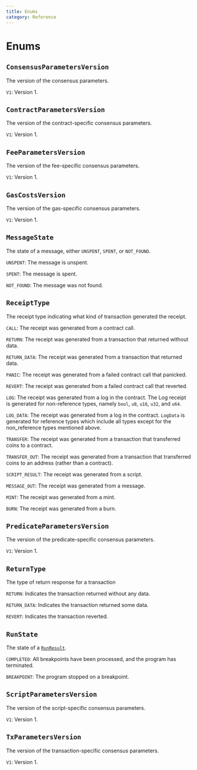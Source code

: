 ```yaml
---
title: Enums
category: Reference
---
```


# Enums

## `ConsensusParametersVersion`

The version of the consensus parameters.

`V1`:
Version 1.

## `ContractParametersVersion`

The version of the contract-specific consensus parameters.

`V1`:
Version 1.

## `FeeParametersVersion`

The version of the fee-specific consensus parameters.

`V1`:
Version 1.

## `GasCostsVersion`

The version of the gas-specific consensus parameters.

`V1`:
Version 1.

## `MessageState`

The state of a message, either `UNSPENT`, `SPENT`, or `NOT_FOUND`.

`UNSPENT`:
The message is unspent.

`SPENT`:
The message is spent.

`NOT_FOUND`:
The message was not found.

## `ReceiptType`

The receipt type indicating what kind of transaction generated the receipt.

`CALL`:
The receipt was generated from a contract call.

`RETURN`:
The receipt was generated from a transaction that returned without data.

`RETURN_DATA`:
The receipt was generated from a transaction that returned data.

`PANIC`:
The receipt was generated from a failed contract call that panicked.

`REVERT`:
The receipt was generated from a failed contract call that reverted.

`LOG`:
The receipt was generated from a log in the contract. The Log receipt is generated for non-reference types, namely `bool`, `u8`, `u16`, `u32`, and `u64`.

`LOG_DATA`:
The receipt was generated from a log in the contract. `LogData` is generated for reference types which include all types except for the non_reference types mentioned above.

`TRANSFER`:
The receipt was generated from a transaction that transferred coins to a contract.

`TRANSFER_OUT`:
The receipt was generated from a transaction that transferred coins to an address (rather than a contract).

`SCRIPT_RESULT`:
The receipt was generated from a script.

`MESSAGE_OUT`:
The receipt was generated from a message.

`MINT`:
The receipt was generated from a mint.

`BURN`:
The receipt was generated from a burn.

## `PredicateParametersVersion`

The version of the predicate-specific consensus parameters.

`V1`:
Version 1.

## `ReturnType`

The type of return response for a transaction

`RETURN`:
Indicates the transaction returned without any data.

`RETURN_DATA`:
Indicates the transaction returned some data.

`REVERT`:
Indicates the transaction reverted.

## `RunState`

The state of a [`RunResult`](/docs/reference/objects/#runresult).

`COMPLETED`:
All breakpoints have been processed, and the program has terminated.

`BREAKPOINT`:
The program stopped on a breakpoint.

## `ScriptParametersVersion`

The version of the script-specific consensus parameters.

`V1`:
Version 1.

## `TxParametersVersion`

The version of the transaction-specific consensus parameters.

`V1`:
Version 1.
